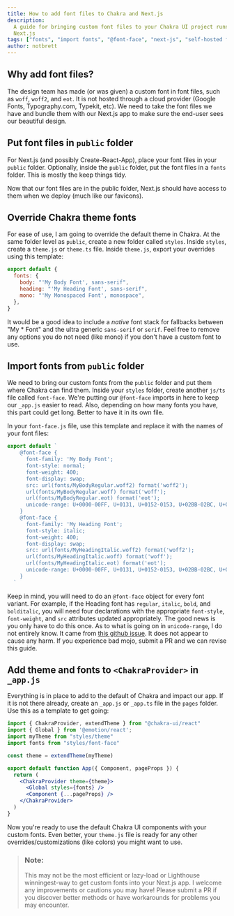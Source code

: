```yaml
---
title: How to add font files to Chakra and Next.js
description:
  A guide for bringing custom font files to your Chakra UI project running on
  Next.js
tags: ["fonts", "import fonts", "@font-face", "next-js", "self-hosted fonts"]
author: notbrett
---
```


## Why add font files?

The design team has made (or was given) a custom font in font files, such as
`woff`, `woff2`, and `eot`. It is not hosted through a cloud provider (Google
Fonts, Typography.com, Typekit, etc). We need to take the font files we have and
bundle them with our Next.js app to make sure the end-user sees our beautiful
design.

## Put font files in `public` folder

For Next.js (and possibly Create-React-App), place your font files in your
`public` folder. Optionally, inside the `public` folder, put the font files in a
`fonts` folder. This is mostly the keep things tidy.

Now that our font files are in the public folder, Next.js should have access to
them when we deploy (much like our favicons).

## Override Chakra theme fonts

For ease of use, I am going to override the default theme in Chakra. At the same
folder level as `public`, create a new folder called `styles`. Inside `styles`,
create a `theme.js` or `theme.ts` file. Inside `theme.js`, export your overrides
using this template:

```js
export default {
  fonts: {
    body: "'My Body Font', sans-serif",
    heading: "'My Heading Font', sans-serif",
    mono: "'My Monospaced Font', monospace",
  },
}
```

It would be a good idea to include a _native_ font stack for fallbacks between
"My \* Font" and the ultra generic `sans-serif` or `serif`. Feel free to remove
any options you do not need (like mono) if you don't have a custom font to use.

## Import fonts from `public` folder

We need to bring our custom fonts from the `public` folder and put them where
Chakra can find them. Inside your `styles` folder, create another `js/ts` file
called `font-face`. We're putting our `@font-face` imports in here to keep our
`_app.js` easier to read. Also, depending on how many fonts you have, this part
could get long. Better to have it in its own file.

In your `font-face.js` file, use this template and replace it with the names of
your font files:

```js
export default `
    @font-face {
      font-family: 'My Body Font';
      font-style: normal;
      font-weight: 400;
      font-display: swap;
      src: url(fonts/MyBodyRegular.woff2) format('woff2');
      url(fonts/MyBodyRegular.woff) format('woff');
      url(fonts/MyBodyRegular.eot) format('eot');
      unicode-range: U+0000-00FF, U+0131, U+0152-0153, U+02BB-02BC, U+02C6, U+02DA, U+02DC, U+2000-206F, U+2074, U+20AC, U+2122, U+2191, U+2193, U+2212, U+2215, U+FEFF, U+FFFD;
    }
    @font-face {
      font-family: 'My Heading Font';
      font-style: italic;
      font-weight: 400;
      font-display: swap;
      src: url(fonts/MyHeadingItalic.woff2) format('woff2');
      url(fonts/MyHeadingItalic.woff) format('woff');
      url(fonts/MyHeadingItalic.eot) format('eot');
      unicode-range: U+0000-00FF, U+0131, U+0152-0153, U+02BB-02BC, U+02C6, U+02DA, U+02DC, U+2000-206F, U+2074, U+20AC, U+2122, U+2191, U+2193, U+2212, U+2215, U+FEFF, U+FFFD;
    }
  `
```

Keep in mind, you will need to do an `@font-face` object for every font variant.
For example, if the Heading font has `regular`, `italic`, `bold`, and
`bolditalic`, you will need four declarations with the appropriate `font-style`,
`font-weight`, and `src` attributes updated appropriately. The good news is you
only have to do this once. As to what is going on in `unicode-range`, I do not
entirely know. It came from
[this github issue](https://github.com/chakra-ui/chakra-ui/issues/1791). It does
not appear to cause any harm. If you experience bad mojo, submit a PR and we can
revise this guide.

## Add theme and fonts to `<ChakraProvider>` in `_app.js`

Everything is in place to add to the default of Chakra and impact our app. If it
is not there already, create an `_app.js` or `_app.ts` file in the `pages`
folder. Use this as a template to get going:

```jsx
import { ChakraProvider, extendTheme } from "@chakra-ui/react"
import { Global } from '@emotion/react';
import myTheme from "styles/theme"
import fonts from "styles/font-face"

const theme = extendTheme(myTheme)

export default function App({ Component, pageProps }) {
  return (
    <ChakraProvider theme={theme}>
      <Global styles={fonts} />
      <Component {...pageProps} />
    </ChakraProvider>
  )
}
```

Now you're ready to use the default Chakra UI components with your custom fonts.
Even better, your `theme.js` file is ready for any other
overrides/customizations (like colors) you might want to use.

> ### Note:
>
> This may not be the most efficient or lazy-load or Lighthouse winningest-way
> to get custom fonts into your Next.js app. I welcome any improvements or
> cautions you may have! Please submit a PR if you discover better methods or
> have workarounds for problems you may encounter.
